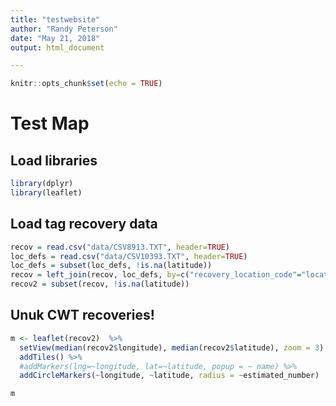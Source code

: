 ```yaml
---
title: "testwebsite"
author: "Randy Peterson"
date: "May 21, 2018"
output: html_document

---
```


```r
knitr::opts_chunk$set(echo = TRUE)
```

# Test Map

## Load libraries

```r
library(dplyr)
library(leaflet)
```

## Load tag recovery data
```r
recov = read.csv("data/CSV8913.TXT", header=TRUE)
loc_defs = read.csv("data/CSV10393.TXT", header=TRUE)
loc_defs = subset(loc_defs, !is.na(latitude))
recov = left_join(recov, loc_defs, by=c("recovery_location_code"="location_code"))
recov2 = subset(recov, !is.na(latitude))

```


## Unuk CWT recoveries!
```r

m <- leaflet(recov2)  %>%
  setView(median(recov2$longitude), median(recov2$latitude), zoom = 3) %>%
  addTiles() %>% 
  #addMarkers(lng=~longitude, lat=~latitude, popup = ~ name) %>%
  addCircleMarkers(~longitude, ~latitude, radius = ~estimated_number)

m

```